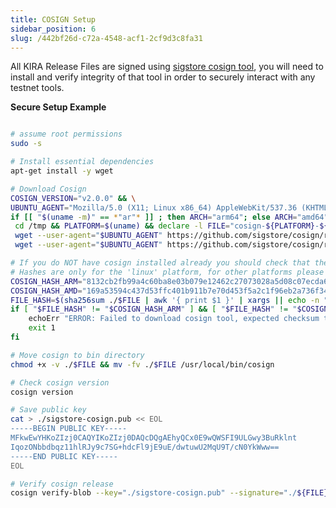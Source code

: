 ```yaml
---
title: COSIGN Setup
sidebar_position: 6
slug: /442bf26d-c72a-4548-acf1-2cf9d3c8fa31
---
```





All KIRA Release Files are signed using [sigstore cosign tool](https://github.com/sigstore/cosign), you will need to install and verify integrity of that tool in order to securely interact with any testnet tools.


**Secure Setup Example**


```bash

# assume root permissions
sudo -s

# Install essential dependencies
apt-get install -y wget

# Download Cosign
COSIGN_VERSION="v2.0.0" && \
UBUNTU_AGENT="Mozilla/5.0 (X11; Linux x86_64) AppleWebKit/537.36 (KHTML, like Gecko) Chrome/90.0.4430.85 Safari/537.36" && \
if [[ "$(uname -m)" == *"ar"* ]] ; then ARCH="arm64"; else ARCH="amd64" ; fi && \
 cd /tmp && PLATFORM=$(uname) && declare -l FILE="cosign-${PLATFORM}-${ARCH}" && rm -rfv ./$FILE ./${FILE}.sig && \
 wget --user-agent="$UBUNTU_AGENT" https://github.com/sigstore/cosign/releases/download/${COSIGN_VERSION}/$FILE -O ./$FILE && \
 wget --user-agent="$UBUNTU_AGENT" https://github.com/sigstore/cosign/releases/download/${COSIGN_VERSION}/${FILE}.sig -O ./${FILE}.sig

# If you do NOT have cosign installed already you should check that the "$FILE" has one of the below hashes 
# Hashes are only for the 'linux' platform, for other platforms please refer to the github repository
COSIGN_HASH_ARM="8132cb2fb99a4c60ba8e03b079e12462c27073028a5d08c07ecda67284e0c88d" && \
COSIGN_HASH_AMD="169a53594c437d53ffc401b911b7e70d453f5a2c1f96eb2a736f34f6356c4f2b" && \
FILE_HASH=$(sha256sum ./$FILE | awk '{ print $1 }' | xargs || echo -n "") && \
if [ "$FILE_HASH" != "$COSIGN_HASH_ARM" ] && [ "$FILE_HASH" != "$COSIGN_HASH_AMD" ] ; then
    echoErr "ERROR: Failed to download cosign tool, expected checksum to be '$COSIGN_HASH_ARM' or '$COSIGN_HASH_AMD', but got '$FILE_HASH'"
    exit 1
fi

# Move cosign to bin directory
chmod +x -v ./$FILE && mv -fv ./$FILE /usr/local/bin/cosign 

# Check cosign version
cosign version

# Save public key
cat > ./sigstore-cosign.pub << EOL
-----BEGIN PUBLIC KEY-----
MFkwEwYHKoZIzj0CAQYIKoZIzj0DAQcDQgAEhyQCx0E9wQWSFI9ULGwy3BuRklnt
IqozONbbdbqz11hlRJy9c7SG+hdcFl9jE9uE/dwtuwU2MqU9T/cN0YkWww==
-----END PUBLIC KEY-----
EOL

# Verify cosign release
cosign verify-blob --key="./sigstore-cosign.pub" --signature="./${FILE}.sig"  "./$FILE"
```

